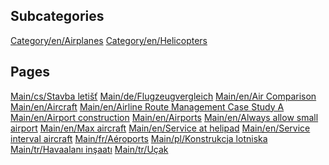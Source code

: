 
== Subcategories ==
[[Category/en/Airplanes]]
[[Category/en/Helicopters]]

== Pages ==
[[Main/cs/Stavba letišť]]
[[Main/de/Flugzeugvergleich]]
[[Main/en/Air Comparison]]
[[Main/en/Aircraft]]
[[Main/en/Airline Route Management Case Study A]]
[[Main/en/Airport construction]]
[[Main/en/Airports]]
[[Main/en/Always allow small airport]]
[[Main/en/Max aircraft]]
[[Main/en/Service at helipad]]
[[Main/en/Service interval aircraft]]
[[Main/fr/Aéroports]]
[[Main/pl/Konstrukcja lotniska]]
[[Main/tr/Havaalanı inşaatı]]
[[Main/tr/Uçak]]
